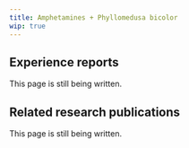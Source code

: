 ---
title: Amphetamines + Phyllomedusa bicolor
wip: true
---

## Experience reports

This page is still being written.

## Related research publications

This page is still being written.

